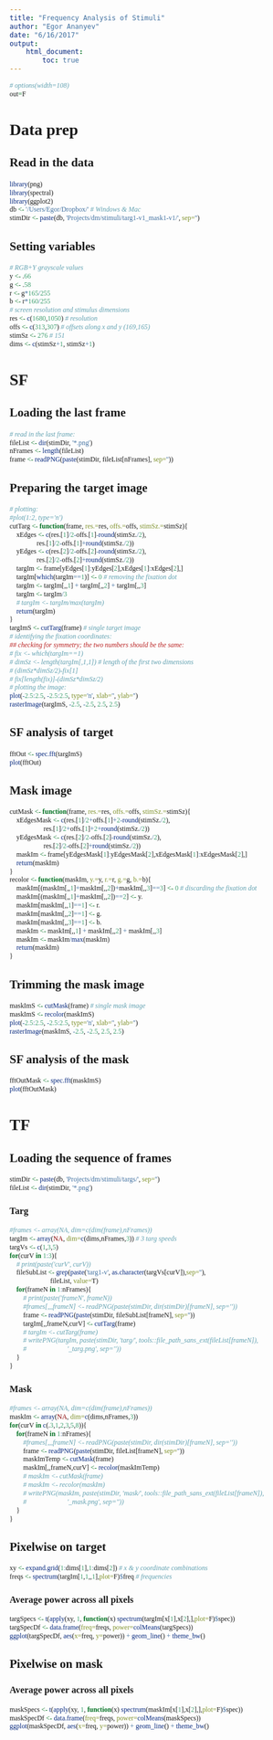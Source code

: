 ```yaml
---
title: "Frequency Analysis of Stimuli"
author: "Egor Ananyev"
date: "6/16/2017"
output:
    html_document:
        toc: true
---
```


<style type="text/css">
body, td{
  font-family: Cambria;
}
code.r{
  font-family: Inconsolata;
}
</style>

```r
# options(width=108)
out=F
```

# Data prep

## Read in the data
```r
library(png)
library(spectral)
library(ggplot2)
db <- '/Users/Egor/Dropbox/' # Windows & Mac
stimDir <- paste(db, 'Projects/dm/stimuli/targ1-v1_mask1-v1/', sep='')
```

## Setting variables
```r
# RGB+Y grayscale values
y <- .66
g <- .58
r <- g*165/255
b <- r*160/255
# screen resolution and stimulus dimensions
res <- c(1680,1050) # resolution
offs <- c(313,307) # offsets along x and y (169,165)
stimSz <- 276 # 151
dims <- c(stimSz+1, stimSz+1)
```

# SF

## Loading the last frame
```r
# read in the last frame:
fileList <- dir(stimDir, '*.png')
nFrames <- length(fileList)
frame <- readPNG(paste(stimDir, fileList[nFrames], sep=''))
```

## Preparing the target image
```r
# plotting:
#plot(1:2, type='n')
cutTarg <- function(frame, res.=res, offs.=offs, stimSz.=stimSz){
    xEdges <- c(res.[1]/2-offs.[1]-round(stimSz./2),
                res.[1]/2-offs.[1]+round(stimSz./2))
    yEdges <- c(res.[2]/2-offs.[2]-round(stimSz./2),
                res.[2]/2-offs.[2]+round(stimSz./2))
    targIm <- frame[yEdges[1]:yEdges[2],xEdges[1]:xEdges[2],]
    targIm[which(targIm==1)] <- 0 # removing the fixation dot
    targIm <- targIm[,,1] + targIm[,,2] + targIm[,,3]
    targIm <- targIm/3
    # targIm <- targIm/max(targIm)
    return(targIm)
}
targImS <- cutTarg(frame) # single target image
# identifying the fixation coordinates:
## checking for symmetry; the two numbers should be the same:
# fix <- which(targIm==1)
# dimSz <- length(targIm[,1,1]) # length of the first two dimensions
# (dimSz*dimSz/2)-fix[1]
# fix[length(fix)]-(dimSz*dimSz/2)
# plotting the image:
plot(-2.5:2.5, -2.5:2.5, type='n', xlab='', ylab='')
rasterImage(targImS, -2.5, -2.5, 2.5, 2.5)
```

## SF analysis of target
```r
fftOut <- spec.fft(targImS)
plot(fftOut)
```

## Mask image
```r
cutMask <- function(frame, res.=res, offs.=offs, stimSz.=stimSz){
    xEdgesMask <- c(res.[1]/2+offs.[1]+2-round(stimSz./2),
                    res.[1]/2+offs.[1]+2+round(stimSz./2))
    yEdgesMask <- c(res.[2]/2-offs.[2]-round(stimSz./2),
                    res.[2]/2-offs.[2]+round(stimSz./2))
    maskIm <- frame[yEdgesMask[1]:yEdgesMask[2],xEdgesMask[1]:xEdgesMask[2],]
    return(maskIm)
}
recolor <- function(maskIm, y.=y, r.=r, g.=g, b.=b){
    maskIm[(maskIm[,,1]+maskIm[,,2])+maskIm[,,3]==3] <- 0 # discarding the fixation dot
    maskIm[(maskIm[,,1]+maskIm[,,2])==2] <- y.
    maskIm[maskIm[,,1]==1] <- r.
    maskIm[maskIm[,,2]==1] <- g.
    maskIm[maskIm[,,3]==1] <- b.
    maskIm <- maskIm[,,1] + maskIm[,,2] + maskIm[,,3]
    maskIm <- maskIm/max(maskIm)
    return(maskIm)
}
```

## Trimming the mask image
```r
maskImS <- cutMask(frame) # single mask image
maskImS <- recolor(maskImS)
plot(-2.5:2.5, -2.5:2.5, type='n', xlab='', ylab='')
rasterImage(maskImS, -2.5, -2.5, 2.5, 2.5)
```

## SF analysis of the mask
```r
fftOutMask <- spec.fft(maskImS)
plot(fftOutMask)
```

# TF

## Loading the sequence of frames
```r
stimDir <- paste(db, 'Projects/dm/stimuli/targs/', sep='')
fileList <- dir(stimDir, '*.png')
```

### Targ
```r
#frames <- array(NA, dim=c(dim(frame),nFrames))
targIm <- array(NA, dim=c(dims,nFrames,3)) # 3 targ speeds
targVs <- c(1,3,5)
for(curV in 1:3){
    # print(paste('curV', curV))
    fileSubList <- grep(paste('targ1-v', as.character(targVs[curV]),sep=''), 
                        fileList, value=T)
    for(frameN in 1:nFrames){
        # print(paste('frameN', frameN))
        #frames[,,,frameN] <- readPNG(paste(stimDir, dir(stimDir)[frameN], sep=''))
        frame <- readPNG(paste(stimDir, fileSubList[frameN], sep=''))
        targIm[,,frameN,curV] <- cutTarg(frame)
        # targIm <- cutTarg(frame)
        # writePNG(targIm, paste(stimDir, 'targ/', tools::file_path_sans_ext(fileList[frameN]), 
        #                        '_targ.png', sep=''))
    }
}
```

### Mask
```r
#frames <- array(NA, dim=c(dim(frame),nFrames))
maskIm <- array(NA, dim=c(dims,nFrames,3))
for(curV in c(.3,1,2,3,5,8)){
    for(frameN in 1:nFrames){
        #frames[,,,frameN] <- readPNG(paste(stimDir, dir(stimDir)[frameN], sep=''))
        frame <- readPNG(paste(stimDir, fileList[frameN], sep=''))
        maskImTemp <- cutMask(frame)
        maskIm[,,frameN,curV] <- recolor(maskImTemp)
        # maskIm <- cutMask(frame)
        # maskIm <- recolor(maskIm)
        # writePNG(maskIm, paste(stimDir, 'mask/', tools::file_path_sans_ext(fileList[frameN]),
        #                        '_mask.png', sep=''))
    }
}
```

## Pixelwise on target

```r
xy <- expand.grid(1:dims[1],1:dims[2]) # x & y coordinate combinations
freqs <- spectrum(targIm[1,1,,1],plot=F)$freq # frequencies
```

<!--
### Raster images on high/low frequencies
```r
medFreq <- .25 # frameN/60/8
targSpecLo <- array(NA, dim=dims) # for 2d rendering
targSpecHi <- array(NA, dim=dims)
#TEMP: a single, example, pixel:
# pixInd <- which(targImS>.5, arr.ind=T)[350,] # x=104 y=89
for(x in 1:dims[1]){
    for(y in 1:dims[2]){
        targSpec <- spectrum(targIm[x,y,], plot=F)
        targSpecLo[x,y] <- sum(targSpec$spec[targSpec$freq<medFreq])
        targSpecHi[x,y] <- sum(targSpec$spec[targSpec$freq>=medFreq])
    }
}
targSpecDf <- data.frame(targSpecs, colnames=c('x','y',char(targSpec$freq)))
plot(-2.5:2.5, -2.5:2.5, type='n', xlab='', ylab='')
rasterImage(targSpecLo/max(targSpecLo), -2.5, -2.5, 2.5, 2.5)
plot(-2.5:2.5, -2.5:2.5, type='n', xlab='', ylab='')
rasterImage(targSpecHi/max(targSpecHi), -2.5, -2.5, 2.5, 2.5)
```
--->

### Average power across all pixels
```r
targSpecs <- t(apply(xy, 1, function(x) spectrum(targIm[x[1],x[2],],plot=F)$spec))
targSpecDf <- data.frame(freq=freqs, power=colMeans(targSpecs))
ggplot(targSpecDf, aes(x=freq, y=power)) + geom_line() + theme_bw()
```

## Pixelwise on mask

<!--
### Raster images on high/low frequencies
```r
maskSpecLo <- array(NA, dim=dims)
maskSpecHi <- array(NA, dim=dims)
ptm <- proc.time()
for(x in 1:dims[1]){
    for(y in 1:dims[2]){
        maskSpec <- spectrum(maskIm[x,y,], plot=F)
        maskSpecLo[x,y] <- sum(maskSpec$spec[maskSpec$freq<medFreq])
        maskSpecHi[x,y] <- sum(maskSpec$spec[maskSpec$freq>=medFreq])
    }
}
proc.time()-ptm
plot(-2.5:2.5, -2.5:2.5, type='n', xlab='', ylab='')
rasterImage(maskSpecLo/max(maskSpecLo), -2.5, -2.5, 2.5, 2.5)
plot(-2.5:2.5, -2.5:2.5, type='n', xlab='', ylab='')
rasterImage(maskSpecHi/max(maskSpecHi), -2.5, -2.5, 2.5, 2.5)
```
--->

### Average power across all pixels
```r
maskSpecs <- t(apply(xy, 1, function(x) spectrum(maskIm[x[1],x[2],],plot=F)$spec))
maskSpecDf <- data.frame(freq=freqs, power=colMeans(maskSpecs))
ggplot(maskSpecDf, aes(x=freq, y=power)) + geom_line() + theme_bw()
```
